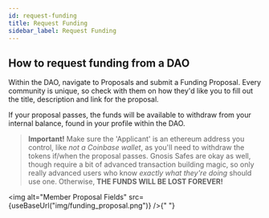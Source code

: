 ```yaml
---
id: request-funding
title: Request Funding
sidebar_label: Request Funding
---
```



## How to request funding from a DAO

Within the DAO, navigate to Proposals and submit a Funding Proposal. Every community is unique, so check with them on how they'd like you to fill out the title, description and link for the proposal.

If your proposal passes, the funds will be available to withdraw from your internal balance, found in your profile within the DAO.

> **Important!** Make sure the 'Applicant' is an ethereum address you control, like _not a Coinbase wallet_, as you'll need to withdraw the tokens if/when the proposal passes. Gnosis Safes are okay as well, though require a bit of advanced transaction building magic, so only really advanced users who know _exactly what they're doing_ should use one. Otherwise, **THE FUNDS WILL BE LOST FOREVER!**

<img
  alt="Member Proposal Fields"
  src={useBaseUrl("img/funding_proposal.png")}
/>{" "}

